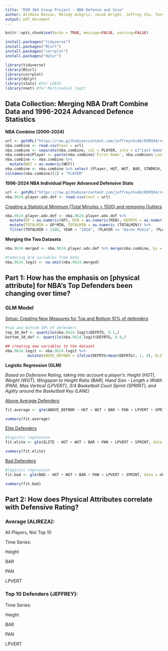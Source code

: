 ```yaml
---
title: "RSM 384 Group Project - NBA Defense and Size"
author: AliReza Rezvan, Melody Ashgriz, Jacob Wright, Jeffrey Chu, Tony Wang
output: pdf_document
---
```


```r
knitr::opts_chunk$set(echo = TRUE, message=FALSE, warning=FALSE)
```

```r
install.packages("tidyverse")
install.packages("RCurl")
install.packages("corrplot")
install.packages("dplyr")
```

```r
library(tidyverse)
library(RCurl)
library(corrplot)
library(dplyr)
library(stats) #for LOESS
library(nnet) #for Multinomial logit
```

## Data Collection: Merging NBA Draft Combine Data and 1996-2024 Advanced Defence Statistics

**NBA Combine (2000-2024)**

```r
url <- getURL("https://raw.githubusercontent.com/jeffreychu48/RSM384/refs/heads/main/NBA_draft_combine.csv")
nba.combine <- read.csv(text = url)
nba.combine <- separate(nba.combine, col = PLAYER, into = c("Last Name", "First Name"), sep = ", ")
nba.combine$Player <- paste(nba.combine$`First Name`, nba.combine$`Last Name`, sep = " ")
nba.combine <- nba.combine %>%
  mutate(WGT = as.numeric(WGT))
nba.combine <- nba.combine %>% select (Player, HGT, WGT, BAR, STNDRCH, PAN, LPVERT, SPRINT, LANE)
colnames(nba.combine)[1] = "PLAYER"
```

**1996-2024 NBA Individual Player Advanced Defensive Stats**

```r
url <- getURL("https://raw.githubusercontent.com/jeffreychu48/RSM384/refs/heads/main/1996-2024%20NBA%20Player%20Advanced%20Defensive%20Stats.csv")
nba.9624.player.adv.def <- read.csv(text = url)
```

[Creating a Statistical Minimum (Total Minutes \> 1500) and removing Outliers]{.underline}

```r
nba.9624.player.adv.def <- nba.9624.player.adv.def %>%
  mutate(GP = as.numeric(GP), MIN = as.numeric(MIN), DEFRTG = as.numeric(DEFRTG)) %>%
  mutate(TOTALMIN = GP*MIN, TOTALMIN = as.numeric (TOTALMIN)) %>% 
  filter(TOTALMIN > 1500, YEAR < "2024", !PLAYER == "Aaron McKie", !PLAYER == "A.C. Green")
```

**Merging the Two Datasets**

```r
nba.9624.merged <- nba.9624.player.adv.def %>% merge(nba.combine, by = "PLAYER", all = FALSE)

#removing N/A variables from data
nba.9624.logit <- na.omit(nba.9624.merged)   
```

## Part 1: How has the emphasis on [physical attribute] for NBA’s Top Defenders been changing over time?
### GLM Model

[Setup: Creating New Measures for Top and Bottom 10% of defenders]{.underline}

```r
#top and bottom 10% of defenders 
top_10_def <- quantile(nba.9624.logit$DEFRTG, 0.1,)
bottom_10_def <- quantile(nba.9624.logit$DEFRTG, 0.9,)

## creating new variables to the dataset 
nba.9624.logit <- nba.9624.logit %>%
          mutate(ABOVE_DEFNDR = ifelse(DEFRTG<mean(DEFRTG), 1, 0), ELITE = ifelse(DEFRTG<=top_10_def, 1, 0), BAD = ifelse(DEFRTG>=bottom_10_def, 1, 0))
```

**Logistic Regression (GLM)**

*Based on Defensive Rating, taking into account a player's: Height (HGT), Weight (WGT), Wingspan to Height Ratio (BAR), Hand Size - Length x Width (PAN), Max Vertical (LPVERT), 3/4 Basketball Court Sprint (SPRINT), and Agility around the Basketball Key (LANE)*

[Above Average Defenders]{.underline}
```r
fit.average <- glm(ABOVE_DEFNDR ~ HGT + WGT + BAR + PAN + LPVERT + SPRINT, data = nba.9624.logit, family = "binomial")    

summary(fit.average)
```

[Elite Defenders]{.underline}
```r
#logistic regression
fit.elite <- glm(ELITE ~ HGT + WGT + BAR + PAN + LPVERT + SPRINT, data = nba.9624.logit, family = "binomial")    

summary(fit.elite)
```

[Bad Defenders]{.underline}
```r
#logistic regression
fit.bad <- glm(BAD ~ HGT + WGT + BAR + PAN + LPVERT + SPRINT, data = nba.9624.logit, family = "binomial")    

summary(fit.bad)
```

## Part 2: How does Physical Attributes correlate with Defensive Rating?
### Average (ALIREZA):

All Players, Not Top 10

Time Series:

Height

BAR

PAN

LPVERT

### Top 10 Defenders (JEFFREY):

Time Series:

Height

BAR

PAN

LPVERT


